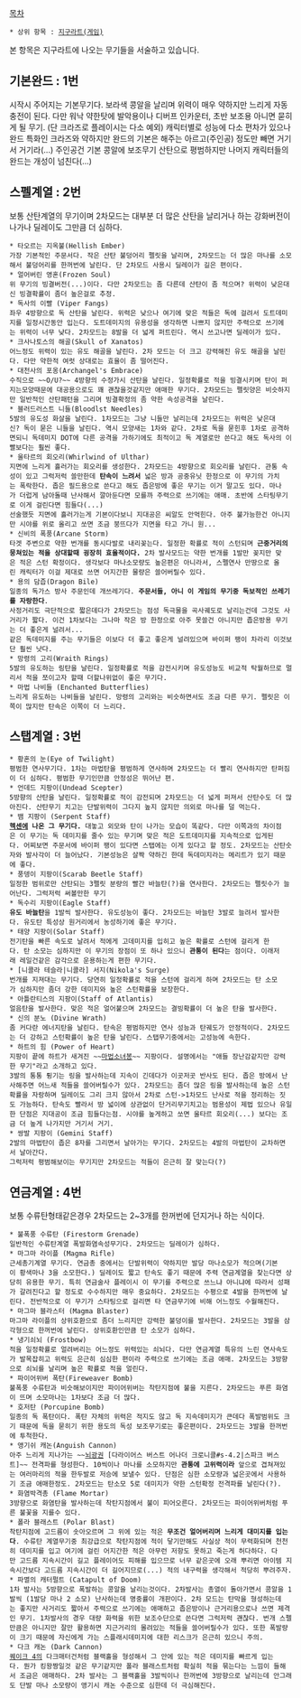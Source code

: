 [[목차]]

 * 상위 항목 : [[지구라트(게임)]]

본 항목은 지구라트에 나오는 무기들을 서술하고 있습니다.

== 기본완드 : 1번 ==

시작시 주어지는 기본무기다. 보라색 콩알을 날리며 위력이 매우 약하지만 느리게 자동충전이 된다.
다만 워낙 약한탓에 발악용이나 디버프 인카운터, 초반 보조용 아니면 묻히게 될 무기. (단 크라즈로 플레이시는 다소 예외)
캐릭터별로 성능에 다소 편차가 있으나 완드 특화인 크라즈와 약하지만 완드의 기본은 해주는 아르고(주인공) 정도만 빼면 거기서 거기라(...) 
주인공건 기본 콩알에 보조무기 산탄으로 평범하지만 나머지 캐릭터들의 완드는 개성이 넘친다(...)

== 스펠계열 : 2번 ==

보통 산탄계열의 무기이며 2차모드는 대부분 더 많은 산탄을 날리거나 하는 강화버전이 나가나 딜레이도 그만큼 더 심하다.

 * 타오르는 지옥불(Hellish Ember)
 가장 기본적인 주문서다. 작은 산탄 불덩어리 펠릿을 날리며, 2차모드는 더 많은 마나를 소모해서 불덩어리를 한꺼번에 날린다. 단 2차모드 사용시 딜레이가 길은 편이다. 
 * 얼어버린 영혼(Frozen Soul)
 위 무기의 빙결버전(...)이다. 다만 2차모드는 좀 다른데 산탄이 좀 적으며? 위력이 낮은대신 빙결확률이 좀더 높은걸로 추정.
 * 독사의 이빨 (Viper Fangs)
 좌우 4방향으로 독 산탄을 날린다. 위력은 낮으나 여기에 맞은 적들은 독에 걸려서 도트데미지를 일정시간동안 입는다. 도트데미지의 유용성을 생각하면 나쁘지 않지만 주력으로 쓰기에는 위력이 너무 낮다. 2차모드는 8발을 더 넓게 퍼트린다. 역시 쓰고나면 딜레이가 있다.
 * 크사나토스의 해골(Skull of Xanatos)
 어느정도 위력이 있는 유도 해골을 날린다. 2차 모드는 더 크고 강력해진 유도 해골을 날린다. 다만 약한적 여럿 상대로는 효율이 좀 떨어진다. 
 * 대천사의 포옹(Archangel's Embrace)
 수직으로 ~~O/U?~~ 4방향의 수정가시 산탄을 날린다. 일정확률로 적을 빙결시키며 탄이 퍼지는모양때문에 대공용으로도 꽤 괜찮을것같지만 애매한 무기다. 2차모드는 펠릿양은 비슷하지만 일반적인 산탄패턴을 그리며 빙결확정의 좀 약한 속성공격을 날린다. 
 * 블러드러스트 니들(Bloodlst Needles)
 5발의 유도성 화살을 날린다. 1차모드는 그냥 니들만 날리는데 2차모드는 위력은 낮은대신? 독이 묻은 니들을 날린다. 역시 모양새는 1차와 같다. 2차로 독을 묻힌후 1차로 공격하면되니 독데미지 DOT에 다른 공격을 가하기에도 최적이고 독 계열로만 쓴다고 해도 독사의 이빨보다는 훨씬 좋다.
 * 울타르의 회오리(Whirlwind of Ulthar) 
 지면에 느리게 흘러가는 회오리를 생성한다. 2차모드는 4방향으로 회오리를 날린다. 관통 속성이 있고 그럭저럭 쓸만한데 '''탄속이 느려서''' 넓은 방과 공중유닛 한정으로 이 무기의 가치는 폭락한다. 좁은 필드용으로 쓴다고 해도 좁은방에 좋은 무기는 이거 말고도 있다. 마나가 더럽게 남아돌때 난사해서 깔아둔다면 모를까 주력으로 쓰기에는 애매. 초반에 스타팅무기로 이게 걸린다면 힘들다(...)
 선술했듯 지면에 흘러가는게 기본이다보니 지대공은 씨알도 안먹힌다. 아주 불가능한건 아니지만 시야를 위로 올리고 쏘면 조금 붕뜨다가 지면을 타고 가니 원...
 * 신비의 폭풍(Arcane Storm)
 타겟 주변으로 약한 번개를 동시다발로 내리꽂는다. 일정한 확률로 적이 스턴되며 '''근중거리의 뭉쳐있는 적을 상대할때 굉장히 효율적이다.''' 2차 발사모드는 약한 번개를 1발만 꽂지만 맞은 적은 스턴 확정이다. 생각보다 마나소모량도 높은편은 아니라서, 스펠연사 만땅으로 올린 캐릭터가 이걸 제대로 쓰면 어지간한 물량은 쓸어버릴수 있다.
 * 용의 담즙(Dragon Bile)
 일종의 독가스 방사 주문인데 개쓰레기다. '''주문서들, 아니 이 게임의 무기중 독보적인 쓰레기를 자랑한다'''.
 사정거리도 극단적으로 짧은데다가 2차모드는 점성 독극물을 곡사궤도로 날리는건데 그것도 사거리가 짧다. 이건 1차보다는 그나마 작은 방 한정으로 아주 못쓸건 아니지만 좁은방용 무기는 더 좋은게 널려서...
 같은 독데미지를 주는 무기들은 이보다 더 좋고 좋은게 널려있으며 바이퍼 팽이 차라리 이것보단 훨씬 낫다.
 * 망령의 고리(Wraith Rings)
 5발의 유도하는 링탄을 날린다. 일정확률로 적을 감전시키며 유도성능도 비교적 탁월하므로 멀리서 적을 쪼이고자 할때 더할나위없이 좋은 무기다. 
 * 마법 나비들 (Enchanted Butterflies)
 느리게 유도하는 나비들을 날린다. 망령의 고리와는 비슷하면서도 조금 다른 무기. 펠릿은 이쪽이 많지만 탄속은 이쪽이 더 느리다.
 

== 스탭계열 : 3번 ==

 * 황혼의 눈(Eye of Twilight)
 평범한 연사무기다. 1차는 마법탄을 평범하게 연사하며 2차모드는 더 빨리 연사하지만 탄퍼짐이 더 심하다. 평범한 무기인만큼 안정성은 뛰어난 편.
 * 언데드 지팡이(Undead Scepter)
 5방향의 산탄을 날린다. 일정확률로 적이 감전되며 2차모드는 더 넓게 퍼져서 산탄수도 더 많아진다. 산탄무기 치고는 단발위력이 그다지 높지 않지만 의외로 마나를 덜 먹는다.
 * 뱀 지팡이 (Serpent Staff)
 '''[[헥센]]에 나온 그 무기다.''' 대놓고 외모와 탄이 나가는 모습이 똑같다. 다만 이쪽과의 차이점은 이 무기는 독 데미지를 줄수 있는 무기며 맞은 적은 도트데미지를 지속적으로 입게된다. 어찌보면 주문서에 바이퍼 팽이 있다면 스탭에는 이게 있다고 할 정도. 2차모드는 산탄숫자와 발사각이 더 늘어났다. 기본성능은 살짝 약하긴 한데 독데미지라는 메리트가 있기 때문에 좋다.
 * 풍뎅이 지팡이(Scarab Beetle Staff)
 일정한 범위로만 산탄되는 3펠릿 분량의 빨간 바늘탄(?)을 연사한다. 2차모드는 펠릿수가 늘어난다. 그럭저럭 써볼만한 무기 
 * 독수리 지팡이(Eagle Staff)
 '''유도 바늘탄'''을 1발씩 발사한다. 유도성능이 좋다. 2차모드는 바늘탄 3발로 늘려서 발사한다. 유도탄 특성상 원거리에서 농성하기에 좋은 무기다. 
 * 태양 지팡이(Solar Staff)
 전기탄을 빠른 속도로 날려서 적에게 고데미지를 입히고 높은 확률로 스턴에 걸리게 한다. 탄 소모는 심하지만 이 무기의 장점이 또 하나 있으니 '''관통이 된다'''는 점이다. 이래저래 레일건같은 감각으로 운용하는게 편한 무기다.
 * [니콜라 테슬라|니콜라] 서지(Nikola's Surge)
 번개를 지져대는 무기다. 당연히 일정확률로 적을 스턴에 걸리게 하며 2차모드는 탄 소모가 심하지만 좀더 강한 데미지와 높은 스턴확률을 보장한다.
 * 아틀란티스의 지팡이(Staff of Atlantis)
 얼음탄을 발사한다. 맞은 적은 얼어붙으며 2차모드는 결빙확률이 더 높은 탄을 발사한다.
 * 신의 분노 (Divine Wrath)
 좀 커다란 에너지탄을 날린다. 탄속은 평범하지만 연사 성능과 탄궤도가 안정적이다. 2차모드는 더 강하고 스턴확률이 높은 탄을 날린다. 스탭무기중에서는 고성능에 속한다.
 * 하트의 힘 (Power of Heart)
 지팡이 끝에 하트가 새겨진 ~~[[마법소녀]]봉~~ 지팡이다. 설명에서는 "애들 장난감같지만 강력한 무기"라고 소개하고 있다.
 3발의 통통 튕기는 링을 발사하는데 지속이 긴데다가 이곳저곳 반사도 된다. 좁은 방에서 난사해주면 어느새 적들을 쓸어버릴수가 있다. 2차모드는 좀더 많은 링을 발사하는데 높은 스턴확률을 자랑하며 딜레이도 그리 크지 않아서 2차로 스턴->1차모드 난사로 적을 정리하는 짓도 가능하다. 탄속도 빨라서 방 넓이에 상관없이 단거리무기치고는 범용성이 제법 있으나 유일한 단점은 지대공이 조금 힘들다는점. 시야를 높게하고 쏘면 울타르 회오리(...) 보다는 조금 더 높게 나가지만 거기서 거기. 
 * 쌍발 지팡이 (Gemini Staff)
 2발의 마법탄이 좁은 8자를 그리면서 날아가는 무기다. 2차모드는 4발의 마법탄이 교차하면서 날아간다. 
 그럭저럭 평범해보이는 무기지만 2차모드는 적들이 은근히 잘 맞는다(?)

== 연금계열 : 4번 == 

보통 수류탄형태같은경우 2차모드는 2~3개를 한꺼번에 던지거나 하는 식이다.

 * 불폭풍 수류탄 (Firestorm Grenade)
 일반적인 수류탄계열 폭발화염속성무기다. 2차모드는 딜레이가 심하다. 
 * 마그마 라이플 (Magma Rifle)
 근세총기계열 무기다. 연금총 중에서는 단발위력이 약하지만 발당 마나소모가 적으며(기본이 황색마나 3을 소모한다.) 딜레이도 짧고 탄속도 좋기 때문에 주력 연금계열을 찾는다면 상당히 유용한 무기. 특히 연금술사 플레이시 이 무기를 주력으로 쓰느냐 아니냐에 따라서 성패가 갈려진다고 할 정도로 수수하지만 매우 중요하다. 2차모드는 수평으로 4발을 한꺼번에 날린다. 전반적으로 이 무기가 스타팅으로 걸리면 타 연금무기에 비해 어느정도 수월해진다.
 * 마그마 블라스터 (Magma Blaster)
 마그마 라이플의 상위호환으로 좀더 느리지만 강력한 불덩이를 발사한다. 2차모드는 3발을 삼각형으로 한꺼번에 날린다. 상위호환인만큼 탄 소모가 심하다.  
 * 냉기쇠뇌 (Frostbow)
 적을 일정확률로 얼려버리는 어느정도 위력있는 쇠뇌다. 다만 연금계열 특유의 느린 연사속도가 발목잡히고 위력도 은근히 심심한 편이라 주력으로 쓰기에는 조금 애매. 2차모드는 3방향으로 쇠뇌를 날리며 높은 확률로 적을 얼린다.
 * 파이어위버 폭탄(Fireweaver Bomb)
 불폭풍 수류탄과 비슷해보이지만 파이어위버는 착탄지점에 불을 지른다. 2차모드는 푸른 화염이 뜨며 소모마나는 1차보다 조금 더 많다.
 * 호저탄 (Porcupine Bomb)
 일종의 독 폭탄이다. 폭탄 자체의 위력은 적지도 않고 독 지속데미지가 큰데다 폭발범위도 크기 때문에 독을 묻히기 위한 용도의 독성 보조무기로는 좋은편이다. 2차모드는 3발을 한꺼번에 투척한다.
 * 앵기쉬 캐논(Anguish Cannon)
 아주 느리게 지나가는 ~~[[뇌광권]] [다라이어스 버스트 어나더 크로니클#s-4.2|스파크 버스트]~~ 전격파를 형성한다. 10씩이나 마나를 소모하지만 '''관통에 고위력이라''' 앞으로 겹쳐져있는 여러마리의 적을 한두발로 저승에 보낼수 있다. 단점은 심한 소모량과 넓은곳에서 사용하기 조금 애매한정도. 2차모드는 탄소모 5로 데미지가 약한 스턴확정 전격파를 날린다(?).
 * 화염박격총 (Flame Mortar)
 3방향으로 화염탄을 발사하는데 착탄지점에서 불이 피어오른다. 2차모드는 파이어위버처럼 푸른 불꽃을 지를수 있다.
 * 폴라 블래스트 (Polar Blast)
 착탄지점에 고드름이 솟아오르며 그 위에 있는 적은 '''무조건 얼어버리며 느리게 대미지를 입는다'''. 수류탄 계열무기중 최강급으로 착탄지점에 적이 닿기만해도 사실상 적이 무력화되며 천천히 데미지를 입고 여기에 걸린 어지간한 적은 아무런 저항도 못하고 죽는게 허다하다. 다만 고드름 지속시간이 길고 플레이어도 피해를 입으므로 너무 같은곳에 오래 뿌리면 아이템 지속시간보다 고드름 지속시간이 더 길어지므로(...) 적의 내구력을 생각해서 적당히 뿌려주자.
 * 파멸의 캐터펄트 (Catapult of Doom)
 1차 발사는 5방향으로 폭발하는 콩알을 날리는것이다. 2차발사는 총열이 돌아가면서 콩알을 1발씩 (1발당 마나 2 소모) 난사하는데 명중률이 개판이다. 2차 모드는 탄막을 형성하는데는 좋지만 사거리도 짧아서 주력으로 쓰기에는 애매하고 좁은방이나 근거리용으로나 쓰면 제격인 무기. 1차발사의 경우 대량 화력을 위한 보조수단으로 쓴다면 그럭저럭 괜찮다. 번개 스펠만큼은 아니지만 잘만 활용하면 지근거리의 몰려있는 적들을 쓸어버릴수가 있다. 또한 폭발량이 크기 때문에 자신에게 가는 스플래시데미지에 대한 리스크가 은근히 있으니 주의.
 * 다크 캐논 (Dark Cannon)
 [[퀘이크 4]]의 다크매터건처럼 블랙홀을 형성해서 그 안에 있는 적은 데미지를 빠르게 입는다. 뭔가 킹왕짱일것 같은 무기같지만 폴라 블래스트처럼 확실히 적을 묶는다는 느낌이 들해서 조금은 애매하다. 2차 발사는 그 블랙홀을 3발씩이나 한꺼번에 3방향으로 날리는데 안그래도 단발 마나 소모량이 앵기시 캐논 수준으로 심한데 더 극심해진다. 
 
